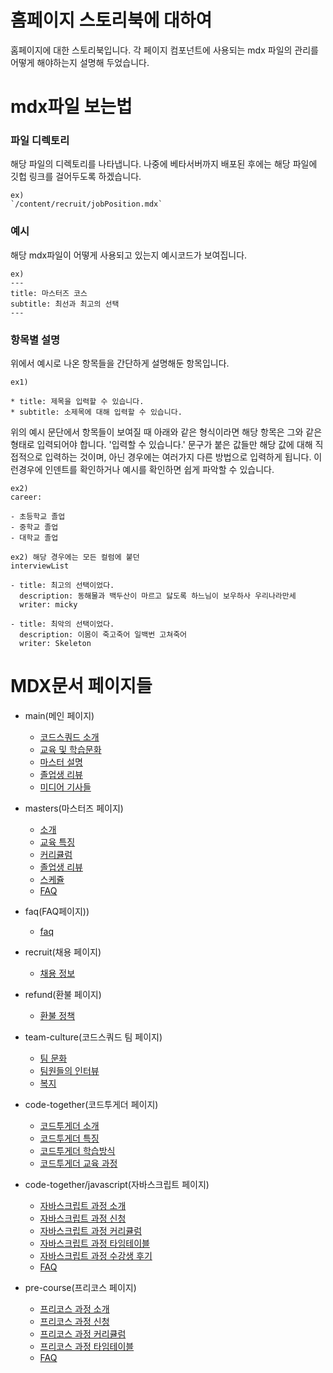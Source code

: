 
<Meta title="Home/Introduction" />

# 홈페이지 스토리북에 대하여

홈페이지에 대한 스토리북입니다. 각 페이지 컴포넌트에 사용되는 mdx 파일의 관리를 어떻게 해야하는지 설명해 두었습니다.

# mdx파일 보는법

### 파일 디렉토리

해당 파일의 디렉토리를 나타냅니다. 나중에 베타서버까지 배포된 후에는 해당 파일에 깃헙 링크를 걸어두도록 하겠습니다.

```
ex)
`/content/recruit/jobPosition.mdx`
```

### 예시

해당 mdx파일이 어떻게 사용되고 있는지 예시코드가 보여집니다.

```
ex)
---
title: 마스터즈 코스
subtitle: 최선과 최고의 선택
---
```

### 항목별 설명

위에서 예시로 나온 항목들을 간단하게 설명해둔 항목입니다.

```
ex1)

* title: 제목을 입력할 수 있습니다.
* subtitle: 소제목에 대해 입력할 수 있습니다.
```

위의 예시 문단에서 항목들이 보여질 때 아래와 같은 형식이라면 해당 항목은 그와 같은 형태로 입력되어야 합니다. '입력할 수 있습니다.' 문구가 붙은 값들만 해당 값에 대해 직접적으로 입력하는 것이며,
아닌 경우에는 여러가지 다른 방법으로 입력하게 됩니다. 이런경우에 인덴트를 확인하거나 예시를 확인하면 쉽게 파악할 수 있습니다.

```
ex2)
career:

- 초등학교 졸업
- 중학교 졸업
- 대학교 졸업

ex2) 해당 경우에는 모든 컬럼에 붙던
interviewList

- title: 최고의 선택이었다.
  description: 동해물과 백두산이 마르고 닳도록 하느님이 보우하사 우리나라만세
  writer: micky

- title: 최악의 선택이었다.
  description: 이몸이 죽고죽어 일백번 고쳐죽어
  writer: Skeleton

```

# MDX문서 페이지들

- main(메인 페이지)

  - [코드스쿼드 소개](?path=/docs/pagecomponent-main-feature--default)
  - [교육 및 학습문화](?path=/docs/pagecomponent-main-culture--default)
  - [마스터 설명](?path=/docs/pagecomponent-main-master--default)
  - [졸업생 리뷰](?path=/docs/pagecomponent-main-graduatereview--default)
  - [미디어 기사들](?path=/docs/pagecomponent-main-article--default)

- masters(마스터즈 페이지)

  - [소개](?path=/docs/pagecomponent-masters-masthead--default)
  - [교육 특징](?path=/docs/pagecomponent-masters-educationfeatures--default)
  - [커리큘럼](?path=/docs/pagecomponent-masters-detailcurriculum--default)
  - [졸업생 리뷰](?path=/docs/pagecomponent-masters-interviewsliderwrapper--default)
  - [스케쥴](?path=/docs/pagecomponent-masters-courseschedule--default)
  - [FAQ](?path=/docs/pagecomponent-faq-faq--default)

- faq(FAQ페이지))

  - [faq](?path=/docs/pagecomponent-faq-faq--default)

- recruit(채용 페이지)

  - [채용 정보](?path=/docs/pagecomponent-recruit-jobposition--default)

- refund(환불 페이지)

  - [환불 정책](?path=/docs/pagecomponent-refund-refundpolicy--default)

- team-culture(코드스쿼드 팀 페이지)

  - [팀 문화](?path=/docs/pagecomponent-team-culture-teamculture--default)
  - [팀원들의 인터뷰](?path=/docs/pagecomponent-team-culture-teaminterview--default)
  - [복지](?path=/docs/pagecomponent-team-culture-welfare--default)

- code-together(코드투게더 페이지)

  - [코드투게더 소개](?path=/docs/pagecomponent-code-together-masthead--default)
  - [코드투게더 특징](?path=/docs/pagecomponent-code-together-feature--default)
  - [코드투게더 학습방식](?path=/docs/pagecomponent-code-together-studyfeature--default)
  - [코드투게더 교육 과정](?path=/docs/pagecomponent-code-together-course--default)

- code-together/javascript(자바스크립트 페이지)

  - [자바스크립트 과정 소개](?path=/docs/pagecomponent-code-together-javascript-masthead--default)
  - [자바스크립트 과정 신청](?path=/docs/pagecomponent-code-together-javascript-registration--default)
  - [자바스크립트 과정 커리큘럼](?path=/docs/pagecomponent-code-together-javascript-detailcurriculum--default)
  - [자바스크립트 과정 타임테이블](?path=/docs/pagecomponent-code-together-javascript-timetable--default)
  - [자바스크립트 과정 수강생 후기](?path=/story/pagecomponent-code-together-javascript-graduatereview--default)
  - [FAQ](?path=/docs/pagecomponent-faq-faq--default)

- pre-course(프리코스 페이지)

  - [프리코스 과정 소개](?path=/docs/pagecomponent-pre-course-masthead--default)
  - [프리코스 과정 신청](?path=/docs/pagecomponent-pre-course-registration--default)
  - [프리코스 과정 커리큘럼](?path=/docs/pagecomponent-pre-course-detailcurriculum--default)
  - [프리코스 과정 타임테이블](?path=/docs/pagecomponent-pre-course-timetable--default)
  - [FAQ](?path=/docs/pagecomponent-faq-faq--default)
